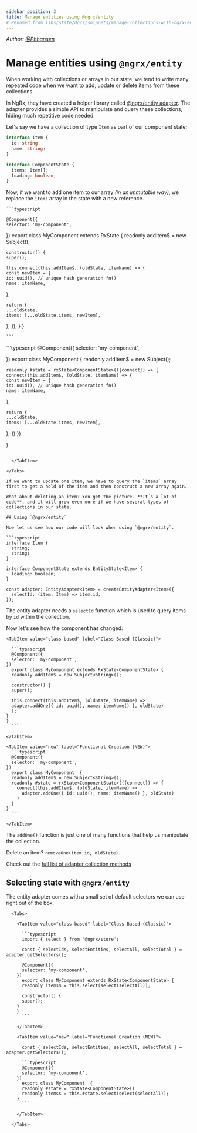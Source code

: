 ```yaml
---
sidebar_position: 2
title: Manage entities using @ngrx/entity
# Renamed from libs/state/docs/snippets/manage-collections-with-ngrx-entity.md
---
```



_Author: [@Phhansen](https://github.com/Phhansen)_

# Manage entities using `@ngrx/entity`

When working with collections or arrays in our state, we tend to write many repeated code when we want to add, update or delete items from these collections.

In NgRx, they have created a helper library called [@ngrx/entity adapter](https://ngrx.io/guide/entity/adapter). The adapter provides a simple API to manipulate and query these collections, hiding much repetitive code needed.

Let's say we have a collection of type `Item` as part of our component state;

```typescript
interface Item {
  id: string;
  name: string;
}

interface ComponentState {
  items: Item[];
  loading: boolean;
}
```

Now, if we want to add one item to our array _(in an immutable way)_, we replace the `items` array in the state with a new reference.

<Tabs>

  <TabItem value="class-based" label="Class Based (Classic)">

    ```typescript

    @Component({
    selector: 'my-component',

})
export class MyComponent extends RxState<ComponentState> {
readonly addItem$ = new Subject<string>();

    constructor() {
    super();

    this.connect(this.addItem$, (oldState, itemName) => {
    const newItem = {
    id: uuid(), // unique hash generation fn()
    name: itemName,

};

    return {
    ...oldState,
    items: [...oldState.items, newItem],

};
});
}
}

    ```

  </TabItem>

  <TabItem value="new" label="Functional Creation (NEW)">
    ```typescript
    @Component({
    selector: 'my-component',

})
export class MyComponent {
readonly addItem$ = new Subject<string>();

    readonly #state = rxState<ComponentState>(({connect}) => {
    connect(this.addItem$, (oldState, itemName) => {
    const newItem = {
    id: uuid(), // unique hash generation fn()
    name: itemName,

};

    return {
    ...oldState,
    items: [...oldState.items, newItem],

};
})
})

}
```

  </TabItem>

</Tabs>

If we want to update one item, we have to query the `items` array first to get a hold of the item and then construct a new array again.

What about deleting an item? You get the picture. **It´s a lot of code**, and it will grow even more if we have several types of collections in our state.

## Using `@ngrx/entity`

Now let us see how our code will look when using `@ngrx/entity`.

```typescript
interface Item {
  string;
  string;
}

interface ComponentState extends EntityState<Item> {
  loading: boolean;
}

const adapter: EntityAdapter<Item> = createEntityAdapter<Item>({
  selectId: (item: Item) => item.id,
});
```

The entity adapter needs a `selectId` function which is used to query items by `id` within the collection.

Now let's see how the component has changed:

  <Tabs>

    <TabItem value="class-based" label="Class Based (Classic)">

      ```typescript
      @Component({
      selector: 'my-component',
    })
      export class MyComponent extends RxState<ComponentState> {
      readonly addItem$ = new Subject<string>();

      constructor() {
      super();

      this.connect(this.addItem$, (oldState, itemName) =>
      adapter.addOne({ id: uuid(), name: itemName() }, oldState)
      );
    }
    }
      ```

    </TabItem>

    <TabItem value="new" label="Functional Creation (NEW)">
      ```typescript
      @Component({
      selector: 'my-component',
    })
      export class MyComponent  {
      readonly addItem$ = new Subject<string>();
      readonly #state = rxState<ComponentState>(({connect}) => {
        connect(this.addItem$, (oldState, itemName) =>
          adapter.addOne({ id: uuid(), name: itemName() }, oldState)
        )
      }
    }
      ```

    </TabItem>

  </Tabs>

The `addOne()` function is just one of many functions that help us manipulate the collection.

Delete an item? `removeOne(item.id, oldState)`.

Check out the [full list of adapter collection methods](https://ngrx.io/guide/entity/adapter#adapter-collection-methods)

## Selecting state with `@ngrx/entity`

The entity adapter comes with a small set of default selectors we can use right out of the box.


      <Tabs>

        <TabItem value="class-based" label="Class Based (Classic)">

          ```typescript
          import { select } from '@ngrx/store';

          const { selectIds, selectEntities, selectAll, selectTotal } = adapter.getSelectors();

          @Component({
          selector: 'my-component',
        })
          export class MyComponent extends RxState<ComponentState> {
          readonly items$ = this.select(select(selectAll));

          constructor() {
          super();
        }
        }
          ```

        </TabItem>

        <TabItem value="new" label="Functional Creation (NEW)">

          const { selectIds, selectEntities, selectAll, selectTotal } = adapter.getSelectors();

          ```typescript
          @Component({
          selector: 'my-component',
        })
          export class MyComponent  {
          readonly #state = rxState<ComponentState>()
          readonly items$ = this.#state.select(select(selectAll));
        }
          ```

        </TabItem>

      </Tabs>
